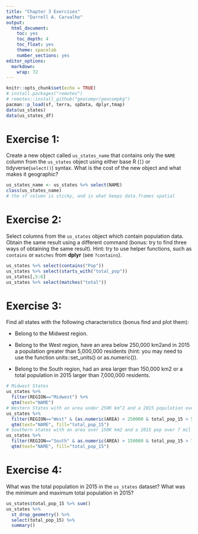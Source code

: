 ```yaml
---
title: "Chapter 3 Exercises"
author: "Darrell A. Carvalho"
output:
  html_document: 
    toc: yes
    toc_depth: 4
    toc_float: yes
    theme: spacelab
    number_sections: yes
editor_options: 
  markdown: 
    wrap: 72
---
```


```r
knitr::opts_chunk$set(echo = TRUE)
# install.packages("remotes")
# remotes::install_github("geocompr/geocompkg")
pacman::p_load(sf, terra, spData, dplyr,tmap)
data(us_states)
data(us_states_df)
```

# Exercise 1:

Create a new object called `us_states_name` that contains only the
`NAME` column from the `us_states` object using either base R (`[`) or
tidyverse(`select()`) syntax. What is the cost of the new object and
what makes it geographic?

```r
us_states_name <- us_states %>% select(NAME)
class(us_states_name)
# the sf column is sticky, and is what keeps data.frames spatial
```

# Exercise 2:

Select columns from the `us_states` object which contain population
data. Obtain the same result using a different command (bonus: try to
find three ways of obtaining the same result). Hint: try to use helper
functions, such as `contains` or `matches` from **dplyr** (see
`?contains`).

```r
us_states %>% select(contains("Pop"))
us_states %>% select(starts_with("total_pop"))
us_states[,5:6]
us_states %>% select(matches("total"))
```

# Exercise 3:

Find all states with the following characteristics (bonus find and plot
them):

-   Belong to the Midwest region.

-   Belong to the West region, have an area below 250,000 km2and in 2015
    a population greater than 5,000,000 residents (hint: you may need to
    use the function units::set_units() or as.numeric()).

-   Belong to the South region, had an area larger than 150,000 km2 or a
    total population in 2015 larger than 7,000,000 residents.

```r
# Midwest States
us_states %>%
  filter(REGION=="Midwest") %>%
  qtm(text="NAME")
# Western States with an area under 250K km^2 and a 2015 population over 5 mil
us_states %>%
  filter(REGION=="West" & (as.numeric(AREA) < 250000 & total_pop_15 > 5000000)) %>%
  qtm(text="NAME", fill="total_pop_15")
# Southern states with an area over 150K km2 and a 2015 pop over 7 mil
us_states %>%
  filter(REGION=="South" & as.numeric(AREA) > 150000 & total_pop_15 > 7000000) %>%
  qtm(text="NAME", fill="total_pop_15")

```
# Exercise 4:
What was the total population in 2015 in the `us_states` dataset? What was the 
minimum and maximum total population in 2015?
```r
us_states$total_pop_15 %>% sum()
us_states %>% 
  st_drop_geometry() %>% 
  select(total_pop_15) %>% 
  summary()
```

